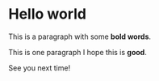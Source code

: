 # Hello world

This is a paragraph with some **bold words**.

This is one paragraph I hope this is __good__.

See you next time!
